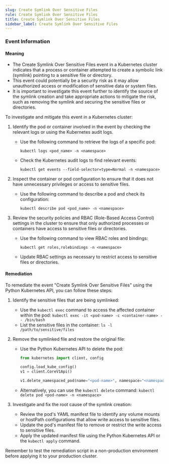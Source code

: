 ```yaml
--- 
slug: Create Symlink Over Sensitive Files
rule: Create Symlink Over Sensitive Files
title: Create Symlink Over Sensitive Files
sidebar_label: Create Symlink Over Sensitive Files
---
```

                   


### Event Information

#### Meaning

- The Create Symlink Over Sensitive Files event in a Kubernetes cluster indicates that a process or container attempted to create a symbolic link (symlink) pointing to a sensitive file or directory.
- This event could potentially be a security risk as it may allow unauthorized access or modification of sensitive data or system files.
- It is important to investigate this event further to identify the source of the symlink creation and take appropriate actions to mitigate the risk, such as removing the symlink and securing the sensitive files or directories.

To investigate and mitigate this event in a Kubernetes cluster:
1. Identify the pod or container involved in the event by checking the relevant logs or using the Kubernetes audit logs.
   - Use the following command to retrieve the logs of a specific pod:
     ```
     kubectl logs <pod_name> -n <namespace>
     ```
   - Check the Kubernetes audit logs to find relevant events:
     ```
     kubectl get events --field-selector=type=Normal -n <namespace>
     ```

2. Inspect the container or pod configuration to ensure that it does not have unnecessary privileges or access to sensitive files.
   - Use the following command to describe a pod and check its configuration:
     ```
     kubectl describe pod <pod_name> -n <namespace>
     ```

3. Review the security policies and RBAC (Role-Based Access Control) settings in the cluster to ensure that only authorized processes or containers have access to sensitive files or directories.
   - Use the following command to view RBAC roles and bindings:
     ```
     kubectl get roles,rolebindings -n <namespace>
     ```
   - Update RBAC settings as necessary to restrict access to sensitive files or directories.

#### Remediation

To remediate the event "Create Symlink Over Sensitive Files" using the Python Kubernetes API, you can follow these steps:

1. Identify the sensitive files that are being symlinked:
   - Use the `kubectl exec` command to access the affected container within the pod: `kubectl exec -it <pod-name> -c <container-name> -- /bin/bash`
   - List the sensitive files in the container: `ls -l /path/to/sensitive/files`

2. Remove the symlinked file and restore the original file:
   - Use the Python Kubernetes API to delete the pod: 
     ```python
     from kubernetes import client, config

     config.load_kube_config()
     v1 = client.CoreV1Api()

     v1.delete_namespaced_pod(name="<pod-name>", namespace="<namespace>")
     ```
   - Alternatively, you can use the `kubectl delete` command: `kubectl delete pod <pod-name> -n <namespace>`

3. Investigate and fix the root cause of the symlink creation:
   - Review the pod's YAML manifest file to identify any volume mounts or hostPath configurations that allow write access to sensitive files.
   - Update the pod's manifest file to remove or restrict the write access to sensitive files.
   - Apply the updated manifest file using the Python Kubernetes API or the `kubectl apply` command.

Remember to test the remediation script in a non-production environment before applying it to your production cluster.

 